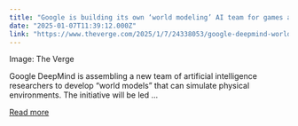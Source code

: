```yaml
---
title: "Google is building its own ‘world modeling’ AI team for games and robot training"
date: "2025-01-07T11:39:12.000Z"
link: "https://www.theverge.com/2025/1/7/24338053/google-deepmind-world-modeling-ai-team-gaming-robot-training"
---
```


Image: The Verge
    

  
Google DeepMind is assembling a new team of artificial intelligence researchers to develop “world models” that can simulate physical environments. The initiative will be led ...

[Read more](https://www.theverge.com/2025/1/7/24338053/google-deepmind-world-modeling-ai-team-gaming-robot-training)

